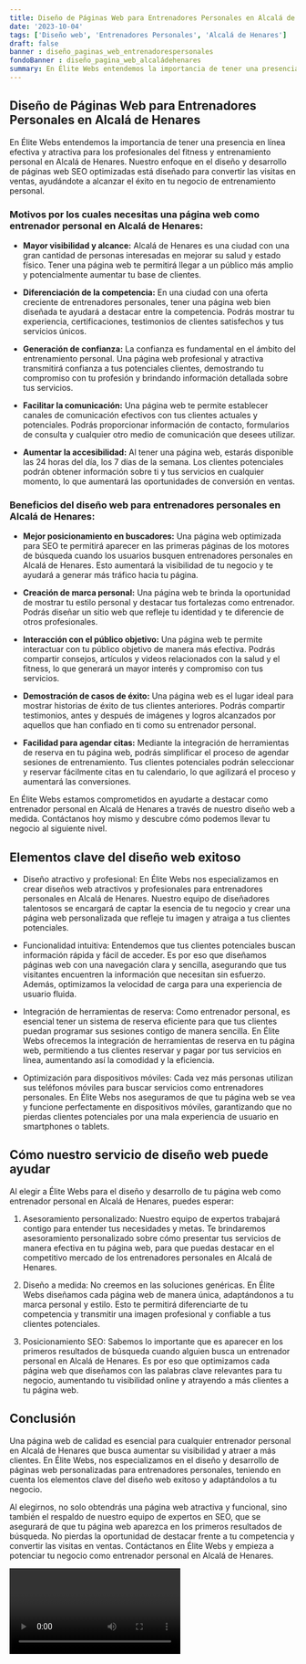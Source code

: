 ```yaml
---
title: Diseño de Páginas Web para Entrenadores Personales en Alcalá de Henares
date: '2023-10-04'
tags: ['Diseño web', 'Entrenadores Personales', 'Alcalá de Henares']
draft: false
banner : diseño_paginas_web_entrenadorespersonales
fondoBanner : diseño_pagina_web_alcaládehenares
summary: En Élite Webs entendemos la importancia de tener una presencia en línea efectiva y atractiva para los profesionales del fitness y entrenamiento personal en Alcalá de Henares. Nuestro enfoque en el diseño y desarrollo de páginas web SEO optimizadas está diseñado para convertir las visitas en ventas, ayudándote a alcanzar el éxito en tu negocio de entrenamiento personal.
---
```


## Diseño de Páginas Web para Entrenadores Personales en Alcalá de Henares

En Élite Webs entendemos la importancia de tener una presencia en línea efectiva y atractiva para los profesionales del fitness y entrenamiento personal en Alcalá de Henares. Nuestro enfoque en el diseño y desarrollo de páginas web SEO optimizadas está diseñado para convertir las visitas en ventas, ayudándote a alcanzar el éxito en tu negocio de entrenamiento personal.

### Motivos por los cuales necesitas una página web como entrenador personal en Alcalá de Henares:

- **Mayor visibilidad y alcance:** Alcalá de Henares es una ciudad con una gran cantidad de personas interesadas en mejorar su salud y estado físico. Tener una página web te permitirá llegar a un público más amplio y potencialmente aumentar tu base de clientes.

- **Diferenciación de la competencia:** En una ciudad con una oferta creciente de entrenadores personales, tener una página web bien diseñada te ayudará a destacar entre la competencia. Podrás mostrar tu experiencia, certificaciones, testimonios de clientes satisfechos y tus servicios únicos.

- **Generación de confianza:** La confianza es fundamental en el ámbito del entrenamiento personal. Una página web profesional y atractiva transmitirá confianza a tus potenciales clientes, demostrando tu compromiso con tu profesión y brindando información detallada sobre tus servicios.

- **Facilitar la comunicación:** Una página web te permite establecer canales de comunicación efectivos con tus clientes actuales y potenciales. Podrás proporcionar información de contacto, formularios de consulta y cualquier otro medio de comunicación que desees utilizar.

- **Aumentar la accesibilidad:** Al tener una página web, estarás disponible las 24 horas del día, los 7 días de la semana. Los clientes potenciales podrán obtener información sobre ti y tus servicios en cualquier momento, lo que aumentará las oportunidades de conversión en ventas.

### Beneficios del diseño web para entrenadores personales en Alcalá de Henares:

- **Mejor posicionamiento en buscadores:** Una página web optimizada para SEO te permitirá aparecer en las primeras páginas de los motores de búsqueda cuando los usuarios busquen entrenadores personales en Alcalá de Henares. Esto aumentará la visibilidad de tu negocio y te ayudará a generar más tráfico hacia tu página.

- **Creación de marca personal:** Una página web te brinda la oportunidad de mostrar tu estilo personal y destacar tus fortalezas como entrenador. Podrás diseñar un sitio web que refleje tu identidad y te diferencie de otros profesionales.

- **Interacción con el público objetivo:** Una página web te permite interactuar con tu público objetivo de manera más efectiva. Podrás compartir consejos, artículos y videos relacionados con la salud y el fitness, lo que generará un mayor interés y compromiso con tus servicios.

- **Demostración de casos de éxito:** Una página web es el lugar ideal para mostrar historias de éxito de tus clientes anteriores. Podrás compartir testimonios, antes y después de imágenes y logros alcanzados por aquellos que han confiado en ti como su entrenador personal.

- **Facilidad para agendar citas:** Mediante la integración de herramientas de reserva en tu página web, podrás simplificar el proceso de agendar sesiones de entrenamiento. Tus clientes potenciales podrán seleccionar y reservar fácilmente citas en tu calendario, lo que agilizará el proceso y aumentará las conversiones.

En Élite Webs estamos comprometidos en ayudarte a destacar como entrenador personal en Alcalá de Henares a través de nuestro diseño web a medida. Contáctanos hoy mismo y descubre cómo podemos llevar tu negocio al siguiente nivel.

<GifSeo />

<Cta />

## Elementos clave del diseño web exitoso

- Diseño atractivo y profesional: En Élite Webs nos especializamos en crear diseños web atractivos y profesionales para entrenadores personales en Alcalá de Henares. Nuestro equipo de diseñadores talentosos se encargará de captar la esencia de tu negocio y crear una página web personalizada que refleje tu imagen y atraiga a tus clientes potenciales.

- Funcionalidad intuitiva: Entendemos que tus clientes potenciales buscan información rápida y fácil de acceder. Es por eso que diseñamos páginas web con una navegación clara y sencilla, asegurando que tus visitantes encuentren la información que necesitan sin esfuerzo. Además, optimizamos la velocidad de carga para una experiencia de usuario fluida.

- Integración de herramientas de reserva: Como entrenador personal, es esencial tener un sistema de reserva eficiente para que tus clientes puedan programar sus sesiones contigo de manera sencilla. En Élite Webs ofrecemos la integración de herramientas de reserva en tu página web, permitiendo a tus clientes reservar y pagar por tus servicios en línea, aumentando así la comodidad y la eficiencia.

- Optimización para dispositivos móviles: Cada vez más personas utilizan sus teléfonos móviles para buscar servicios como entrenadores personales. En Élite Webs nos aseguramos de que tu página web se vea y funcione perfectamente en dispositivos móviles, garantizando que no pierdas clientes potenciales por una mala experiencia de usuario en smartphones o tablets.

## Cómo nuestro servicio de diseño web puede ayudar

Al elegir a Élite Webs para el diseño y desarrollo de tu página web como entrenador personal en Alcalá de Henares, puedes esperar:

1. Asesoramiento personalizado: Nuestro equipo de expertos trabajará contigo para entender tus necesidades y metas. Te brindaremos asesoramiento personalizado sobre cómo presentar tus servicios de manera efectiva en tu página web, para que puedas destacar en el competitivo mercado de los entrenadores personales en Alcalá de Henares.

2. Diseño a medida: No creemos en las soluciones genéricas. En Élite Webs diseñamos cada página web de manera única, adaptándonos a tu marca personal y estilo. Esto te permitirá diferenciarte de tu competencia y transmitir una imagen profesional y confiable a tus clientes potenciales.

3. Posicionamiento SEO: Sabemos lo importante que es aparecer en los primeros resultados de búsqueda cuando alguien busca un entrenador personal en Alcalá de Henares. Es por eso que optimizamos cada página web que diseñamos con las palabras clave relevantes para tu negocio, aumentando tu visibilidad online y atrayendo a más clientes a tu página web.

## Conclusión

Una página web de calidad es esencial para cualquier entrenador personal en Alcalá de Henares que busca aumentar su visibilidad y atraer a más clientes. En Élite Webs, nos especializamos en el diseño y desarrollo de páginas web personalizadas para entrenadores personales, teniendo en cuenta los elementos clave del diseño web exitoso y adaptándolos a tu negocio.

Al elegirnos, no solo obtendrás una página web atractiva y funcional, sino también el respaldo de nuestro equipo de expertos en SEO, que se asegurará de que tu página web aparezca en los primeros resultados de búsqueda. No pierdas la oportunidad de destacar frente a tu competencia y convertir las visitas en ventas. Contáctanos en Élite Webs y empieza a potenciar tu negocio como entrenador personal en Alcalá de Henares.

<Video />

<CtaBot job='Entrenadores Personales' city='Alcalá de Henares'/>

<Gmaps query='Alcalá de Henares+españa+maps' />